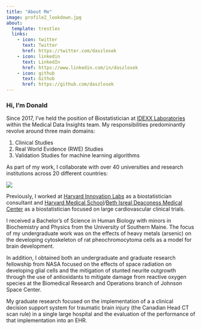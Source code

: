 ---
title: "About Me"
image: profile2_lookdown.jpg
about:
  template: trestles
  links:
    - icon: twitter
      text: Twitter
      href: https://twitter.com/daszlosek
    - icon: linkedin
      text: LinkedIn
      href: https://www.linkedin.com/in/daszlosek
    - icon: github
      text: Github
      href: https://github.com/daszlosek
---

### Hi, I'm Donald

Since 2017, I've held the position of Biostatistician at [IDEXX Laboratories](https://www.idexx.com/en/) within the Medical Data Insights team. My responsibilities predominantly revolve around three main domains: 

1. Clinical Studies
2. Real World Evidence (RWE) Studies
3. Validation Studies for machine learning algorithms

As part of my work, I collaborate with over 40 universities and research institutions across 20 different countries:

![](002_world-collaboration-map.png)

Previously, I worked at [Harvard Innovation Labs](https://innovationlabs.harvard.edu/) as a biostatistician consultant and [Harvard Medical School](https://hms.harvard.edu/)/[Beth Isreal Deaconess Medical Center](https://www.bidmc.org/) as a biostatistician focused on large cardiovascular clinical trials.



I received a Bachelor's of Science in Human Biology with minors in Biochemistry and Physics from the University of Southern Maine. The focus of my undergraduate work was on the effects of heavy metals (arsenic) on the developing cytoskeleton of rat pheochromocytoma cells as a model for brain development.

In addition, I obtained both an undergraduate and graduate research fellowship from NASA focused on the effects of space radiation on developing glial cells and the mitigation of stunted neurite outgrowth through the use of antioxidants to mitigate damage from reactive oxygen species at the Biomedical Research and Operations branch of Johnson Space Center.

My graduate research focused on the implementation of a a clinical decision support system for traumatic brain injury (the Canadian Head CT scan rule) in a single large hospital and the evaluation of the performance of that implementation into an EHR.
